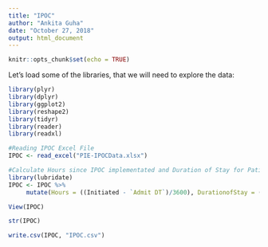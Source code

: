 ```yaml
---
title: "IPOC"
author: "Ankita Guha"
date: "October 27, 2018"
output: html_document
---
```


```r
knitr::opts_chunk$set(echo = TRUE)
```

Let's load some of the libraries, that we will need to explore the data:
```r
library(plyr)
library(dplyr)
library(ggplot2)
library(reshape2)
library(tidyr)
library(reader)
library(readxl)
```


```r
#Reading IPOC Excel File
IPOC <- read_excel("PIE-IPOCData.xlsx")
```

```r
#Calculate Hours since IPOC implementated and Duration of Stay for Patient
library(lubridate)
IPOC <- IPOC %>% 
     mutate(Hours = ((Initiated - `Admit DT`)/3600), DurationofStay = (`Discharge DT` - `Admit DT`)/24)

View(IPOC)

str(IPOC)
```

```r
write.csv(IPOC, "IPOC.csv")
```

